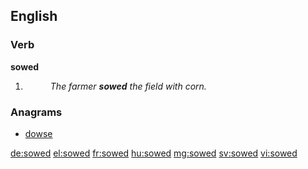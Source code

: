 ==English==

===Verb===
'''sowed'''

# {{past of|sow}}
#: ''The farmer '''sowed''' the field with corn.''

===Anagrams===
* [[dowse#English|dowse]]

[[de:sowed]]
[[el:sowed]]
[[fr:sowed]]
[[hu:sowed]]
[[mg:sowed]]
[[sv:sowed]]
[[vi:sowed]]